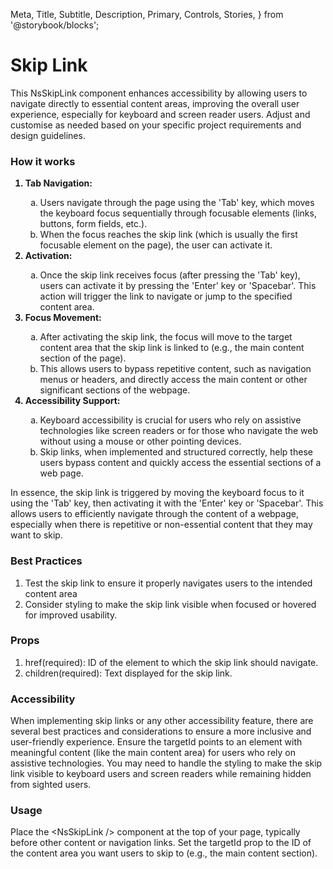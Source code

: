   Meta,
  Title,
  Subtitle,
  Description,
  Primary,
  Controls,
  Stories,
} from '@storybook/blocks';

<Meta of={NsSkipLink} />

<h1>Skip Link</h1>
<p>
  This NsSkipLink component enhances accessibility by allowing users to navigate
  directly to essential content areas, improving the overall user experience,
  especially for keyboard and screen reader users. Adjust and customise as
  needed based on your specific project requirements and design guidelines.
</p>
<Primary />

<h3>How it works</h3>
<ol>
  <strong>
    <li>Tab Navigation:</li>
  </strong>
  <ol type="a">
    <li>
      Users navigate through the page using the 'Tab' key, which moves the
      keyboard focus sequentially through focusable elements (links, buttons,
      form fields, etc.).
    </li>
    <li>
      When the focus reaches the skip link (which is usually the first focusable
      element on the page), the user can activate it.
    </li>
  </ol>
  <strong>
    <li>Activation:</li>
  </strong>
  <ol>
    <li type="a">
      Once the skip link receives focus (after pressing the 'Tab' key), users
      can activate it by pressing the 'Enter' key or 'Spacebar'. This action
      will trigger the link to navigate or jump to the specified content area.
    </li>
  </ol>
  <strong>
    <li>Focus Movement:</li>
  </strong>
  <ol type="a">
    <li>
      After activating the skip link, the focus will move to the target content
      area that the skip link is linked to (e.g., the main content section of
      the page).
    </li>
    <li>
      This allows users to bypass repetitive content, such as navigation menus
      or headers, and directly access the main content or other significant
      sections of the webpage.
    </li>
  </ol>
  <strong>
    <li>Accessibility Support:</li>
  </strong>
  <ol type="a">
    <li>
      Keyboard accessibility is crucial for users who rely on assistive
      technologies like screen readers or for those who navigate the web without
      using a mouse or other pointing devices.
    </li>
    <li>
      Skip links, when implemented and structured correctly, help these users
      bypass content and quickly access the essential sections of a web page.
    </li>
  </ol>
</ol>
<p>
  In essence, the skip link is triggered by moving the keyboard focus to it
  using the 'Tab' key, then activating it with the 'Enter' key or 'Spacebar'.
  This allows users to efficiently navigate through the content of a webpage,
  especially when there is repetitive or non-essential content that they may
  want to skip.
</p>

<h3>Best Practices</h3>
<ol>
  <li>
    Test the skip link to ensure it properly navigates users to the intended
    content area
  </li>
  <li>
    Consider styling to make the skip link visible when focused or hovered for
    improved usability.
  </li>
</ol>

<h3>Props</h3>
<Controls />
<ol>
  <li>
    href(required): ID of the element to which the skip link should navigate.
  </li>
  <li>children(required): Text displayed for the skip link.</li>
</ol>

<h3>Accessibility</h3>
<p>
  When implementing skip links or any other accessibility feature, there are
  several best practices and considerations to ensure a more inclusive and
  user-friendly experience. Ensure the targetId points to an element with
  meaningful content (like the main content area) for users who rely on
  assistive technologies. You may need to handle the styling to make the skip
  link visible to keyboard users and screen readers while remaining hidden from
  sighted users.
</p>

<h3>Usage</h3>
<p>
  Place the &lt;NsSkipLink /&gt; component at the top of your page, typically
  before other content or navigation links. Set the targetId prop to the ID of
  the content area you want users to skip to (e.g., the main content section).
</p>
